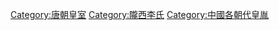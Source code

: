 [[Category:唐朝皇室|Category:唐朝皇室]]
[[Category:隴西李氏|Category:隴西李氏]]
[[Category:中國各朝代皇胤|Category:中國各朝代皇胤]]